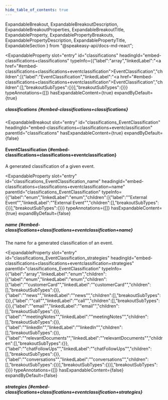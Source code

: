 ```yaml
---
hide_table_of_contents: true
---
```

  ExpandableBreakout,
  ExpandableBreakoutDescription,
  ExpandableBreakoutProperties,
  ExpandableBreakoutTitle,
  ExpandableProperty,
  ExpandablePropertyBreakouts,
  ExpandablePropertyDescription,
  ExpandablePropertyTitle,
  ExpandableSection
} from "@speakeasy-api/docs-md-react";

<ExpandableSection>

<ExpandableProperty
  slot="entry"
  id="classifications"
  headingId="embed-classifications+classifications"
  typeInfo={{"label":"array","linkedLabel":"<a href=\"#embed-classifications+classifications+eventclassification\">EventClassification</a>","children":[{"label":"EventClassification","linkedLabel":"<a href=\"#embed-classifications+classifications+eventclassification\">EventClassification</a>","children":[],"breakoutSubTypes":{}}],"breakoutSubTypes":{}}}
  typeAnnotations={[]}
  hasExpandableContent={true}
  expandByDefault={true}
>

<ExpandablePropertyTitle slot="title">

##### classifications \{#embed-classifications+classifications\}

</ExpandablePropertyTitle>

<ExpandablePropertyBreakouts slot="breakouts">

<ExpandableBreakout
  slot="entry"
  id="classifications_EventClassification"
  headingId="embed-classifications+classifications+eventclassification"
  parentId="classifications"
  hasExpandableContent={true}
  expandByDefault={false}
>

<ExpandableBreakoutTitle slot="title">

#### EventClassification \{#embed-classifications+classifications+eventclassification\}

</ExpandableBreakoutTitle>

<ExpandableBreakoutDescription slot="description">

A generated classification of a given event.

</ExpandableBreakoutDescription>

<ExpandableBreakoutProperties slot="properties">

<ExpandableProperty
  slot="entry"
  id="classifications_EventClassification_name"
  headingId="embed-classifications+classifications+eventclassification+name"
  parentId="classifications_EventClassification"
  typeInfo={{"label":"enum","linkedLabel":"enum","children":[{"label":"\"External Event\"","linkedLabel":"\"External Event\"","children":[],"breakoutSubTypes":{}}],"breakoutSubTypes":{}}}
  typeAnnotations={[]}
  hasExpandableContent={true}
  expandByDefault={false}
>

<ExpandablePropertyTitle slot="title">

##### name \{#embed-classifications+classifications+eventclassification+name\}

</ExpandablePropertyTitle>

<ExpandablePropertyDescription slot="description">

The name for a generated classification of an event.

</ExpandablePropertyDescription>

</ExpandableProperty>

<ExpandableProperty
  slot="entry"
  id="classifications_EventClassification_strategies"
  headingId="embed-classifications+classifications+eventclassification+strategies"
  parentId="classifications_EventClassification"
  typeInfo={{"label":"array","linkedLabel":"enum","children":[{"label":"enum","linkedLabel":"enum","children":[{"label":"\"customerCard\"","linkedLabel":"\"customerCard\"","children":[],"breakoutSubTypes":{}},{"label":"\"news\"","linkedLabel":"\"news\"","children":[],"breakoutSubTypes":{}},{"label":"\"call\"","linkedLabel":"\"call\"","children":[],"breakoutSubTypes":{}},{"label":"\"email\"","linkedLabel":"\"email\"","children":[],"breakoutSubTypes":{}},{"label":"\"meetingNotes\"","linkedLabel":"\"meetingNotes\"","children":[],"breakoutSubTypes":{}},{"label":"\"linkedIn\"","linkedLabel":"\"linkedIn\"","children":[],"breakoutSubTypes":{}},{"label":"\"relevantDocuments\"","linkedLabel":"\"relevantDocuments\"","children":[],"breakoutSubTypes":{}},{"label":"\"chatFollowUps\"","linkedLabel":"\"chatFollowUps\"","children":[],"breakoutSubTypes":{}},{"label":"\"conversations\"","linkedLabel":"\"conversations\"","children":[],"breakoutSubTypes":{}}],"breakoutSubTypes":{}}],"breakoutSubTypes":{}}}
  typeAnnotations={[]}
  hasExpandableContent={false}
  expandByDefault={false}
>

<ExpandablePropertyTitle slot="title">

##### strategies \{#embed-classifications+classifications+eventclassification+strategies\}

</ExpandablePropertyTitle>

</ExpandableProperty>

</ExpandableBreakoutProperties>

</ExpandableBreakout>

</ExpandablePropertyBreakouts>

</ExpandableProperty>

</ExpandableSection>
